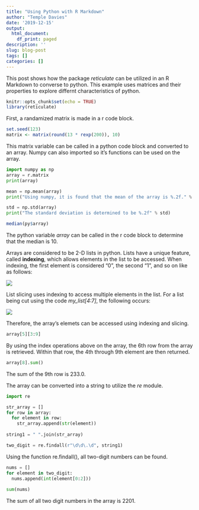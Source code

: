 ```yaml
---
title: "Using Python with R Markdown"
author: "Temple Davies"
date: '2019-12-15'
output:
  html_document:
    df_print: paged
description: ''
slug: blog-post
tags: []
categories: []
---
```


This post shows how the package *reticulate* can be utilized in an R Markdown to converse to python. This example uses matrices and their properties to explore differnt characteristics of python.

```r
knitr::opts_chunk$set(echo = TRUE)
library(reticulate)
```

First, a randamized matrix is made in a r code block.

```r
set.seed(123)
matrix <- matrix(round(13 * rexp(200)), 10)
```

This matrix variable can be called in a python code block and converted to an array. Numpy can also imported so it's functions can be used on the array.

```python
import numpy as np
array = r.matrix
print(array)
```

```python
mean = np.mean(array)
print("Using numpy, it is found that the mean of the array is %.2f." % mean)
```


```python
std = np.std(array)
print("The standard deviation is determined to be %.2f" % std)
```

```r
median(py$array)
```

The python variable *array* can be called in the r code block to determine that the median is 10.

Arrays are considered to be 2-D lists in python. Lists have a unique feature, called **indexing**, which allows elements in the list to be accessed. When indexing, the first element is considered "0", the second "1", and so on like as follows:

![](~/Desktop/website/static/img/index.png)

List slicing uses indexing to access multiple elements in the list. For a list being cut using the code *my_list[4:7]*, the following occurs:

![](~/Desktop/website/static/img/slice.png)

Therefore, the array's elemets can be accessed using indexing and slicing.

```python
array[5][3:9]
```

By using the index operations above on the array, the 6th row from the array is retrieved. Within that row, the 4th through 9th element are then returned.

```python
array[8].sum()
```

The sum of the 9th row is 233.0.

The array can be converted into a string to utilize the *re* module.

```python
import re

str_array = []
for row in array:
  for element in row:
    str_array.append(str(element))
    
string1 = " ".join(str_array)

two_digit = re.findall(r"\d\d\.\d", string1)
```

Using the function re.findall(), all two-digit numbers can be found.

```python
nums = []
for element in two_digit:
  nums.append(int(element[0:2]))
  
sum(nums)
```

The sum of all two digit numbers in the array is 2201.
